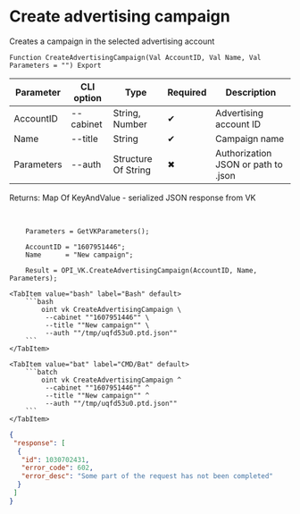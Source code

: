 ﻿---
sidebar_position: 1
description: Create advertising campaign and other functions to work with VK in the Open Integration Package, a free open-source integration library for 1C:Enterprise 8, OneScript and CLI
keywords: [1C, 1С, 1С:Enterprise, 1С:Enterprise 8.3, API, Integration, Services, Exchange, OneScript, CLI, VK]
---


# Create advertising campaign
 Creates a campaign in the selected advertising account



`Function CreateAdvertisingCampaign(Val AccountID, Val Name, Val Parameters = "") Export`

  | Parameter | CLI option | Type | Required | Description |
  |-|-|-|-|-|
  | AccountID | --cabinet | String, Number | &#x2714; | Advertising account ID |
  | Name | --title | String | &#x2714; | Campaign name |
  | Parameters | --auth | Structure Of String | &#x2716; | Authorization JSON or path to .json |

  
  Returns:  Map Of KeyAndValue - serialized JSON response from VK

<br/>




```bsl title="1C:Enterprise/OneScript code example"
    Parameters = GetVKParameters();

    AccountID = "1607951446";
    Name      = "New campaign";

    Result = OPI_VK.CreateAdvertisingCampaign(AccountID, Name, Parameters);
```
 

 <Tabs>
  
    <TabItem value="bash" label="Bash" default>
        ```bash
            oint vk CreateAdvertisingCampaign \
             --cabinet ""1607951446"" \
             --title ""New campaign"" \
             --auth ""/tmp/uqfd53u0.ptd.json""
        ```
    </TabItem>
  
    <TabItem value="bat" label="CMD/Bat" default>
        ```batch
            oint vk CreateAdvertisingCampaign ^
             --cabinet ""1607951446"" ^
             --title ""New campaign"" ^
             --auth ""/tmp/uqfd53u0.ptd.json""
        ```
    </TabItem>
</Tabs>


```json title="Result"
{
 "response": [
  {
   "id": 1030702431,
   "error_code": 602,
   "error_desc": "Some part of the request has not been completed"
  }
 ]
}
```
